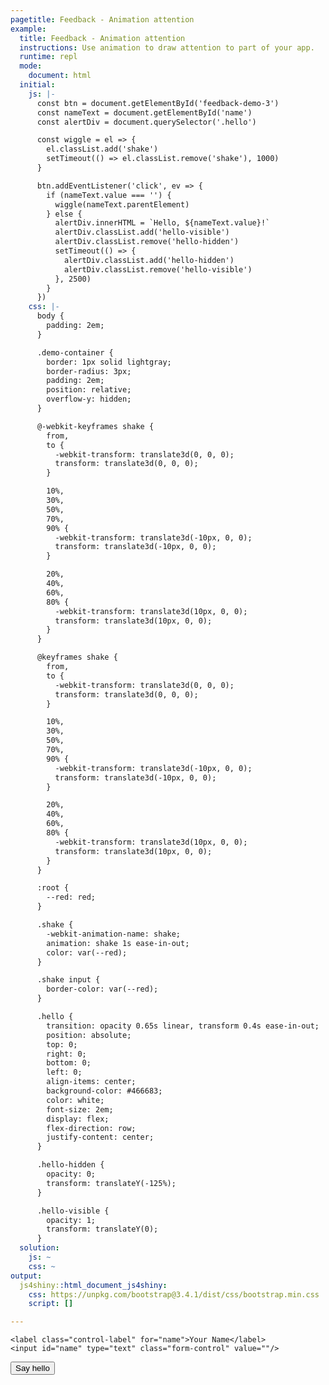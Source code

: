 ```yaml
---
pagetitle: Feedback - Animation attention
example:
  title: Feedback - Animation attention
  instructions: Use animation to draw attention to part of your app.
  runtime: repl
  mode:
    document: html
  initial:
    js: |-
      const btn = document.getElementById('feedback-demo-3')
      const nameText = document.getElementById('name')
      const alertDiv = document.querySelector('.hello')

      const wiggle = el => {
        el.classList.add('shake')
        setTimeout(() => el.classList.remove('shake'), 1000)
      }

      btn.addEventListener('click', ev => {
        if (nameText.value === '') {
          wiggle(nameText.parentElement)
        } else {
          alertDiv.innerHTML = `Hello, ${nameText.value}!`
          alertDiv.classList.add('hello-visible')
          alertDiv.classList.remove('hello-hidden')
          setTimeout(() => {
            alertDiv.classList.add('hello-hidden')
            alertDiv.classList.remove('hello-visible')
          }, 2500)
        }
      })
    css: |-
      body {
        padding: 2em;
      }

      .demo-container {
        border: 1px solid lightgray;
        border-radius: 3px;
        padding: 2em;
        position: relative;
        overflow-y: hidden;
      }

      @-webkit-keyframes shake {
        from,
        to {
          -webkit-transform: translate3d(0, 0, 0);
          transform: translate3d(0, 0, 0);
        }

        10%,
        30%,
        50%,
        70%,
        90% {
          -webkit-transform: translate3d(-10px, 0, 0);
          transform: translate3d(-10px, 0, 0);
        }

        20%,
        40%,
        60%,
        80% {
          -webkit-transform: translate3d(10px, 0, 0);
          transform: translate3d(10px, 0, 0);
        }
      }

      @keyframes shake {
        from,
        to {
          -webkit-transform: translate3d(0, 0, 0);
          transform: translate3d(0, 0, 0);
        }

        10%,
        30%,
        50%,
        70%,
        90% {
          -webkit-transform: translate3d(-10px, 0, 0);
          transform: translate3d(-10px, 0, 0);
        }

        20%,
        40%,
        60%,
        80% {
          -webkit-transform: translate3d(10px, 0, 0);
          transform: translate3d(10px, 0, 0);
        }
      }

      :root {
        --red: red;
      }

      .shake {
        -webkit-animation-name: shake;
        animation: shake 1s ease-in-out;
        color: var(--red);
      }

      .shake input {
        border-color: var(--red);
      }

      .hello {
        transition: opacity 0.65s linear, transform 0.4s ease-in-out;
        position: absolute;
        top: 0;
        right: 0;
        bottom: 0;
        left: 0;
        align-items: center;
        background-color: #466683;
        color: white;
        font-size: 2em;
        display: flex;
        flex-direction: row;
        justify-content: center;
      }

      .hello-hidden {
        opacity: 0;
        transform: translateY(-125%);
      }

      .hello-visible {
        opacity: 1;
        transform: translateY(0);
      }
  solution:
    js: ~
    css: ~
output:
  js4shiny::html_document_js4shiny:
    css: https://unpkg.com/bootstrap@3.4.1/dist/css/bootstrap.min.css
    script: []

---
```

<div><!--for pandoc-->
<div class="demo-container">
  <div class="form-group shiny-input-container">
    <label class="control-label" for="name">Your Name</label>
    <input id="name" type="text" class="form-control" value=""/>
  </div>
  <button id="feedback-demo-3" class="btn btn-default demo-3">Say hello</button>
  <div class="hello hello-hidden"></div>
</div>
</div><!--for pandoc-->